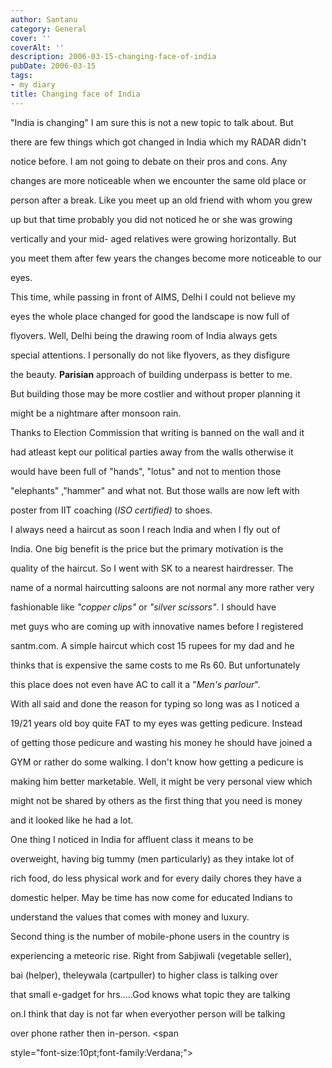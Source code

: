 ```yaml
---
author: Santanu
category: General
cover: ''
coverAlt: ''
description: 2006-03-15-changing-face-of-india
pubDate: 2006-03-15
tags:
- my diary
title: Changing face of India
---
```


"India is changing" I am sure this is not a new topic to talk about. But

there are few things which got changed in India which my RADAR didn't

notice before. I am not going to debate on their pros and cons. Any

changes are more noticeable when we encounter the same old place or

person after a break. Like you meet up an old friend with whom you grew

up but that time probably you did not noticed he or she was growing

vertically and your mid- aged relatives were growing horizontally. But

you meet them after few years the changes become more noticeable to our

eyes.



This time, while passing in front of AIMS, Delhi I could not believe my

eyes the whole place changed for good the landscape is now full of

flyovers. Well, Delhi being the drawing room of India always gets

special attentions. I personally do not like flyovers, as they disfigure

the beauty. **Parisian** approach of building underpass is better to me.

But building those may be more costlier and without proper planning it

might be a nightmare after monsoon rain.



Thanks to Election Commission that writing is banned on the wall and it

had atleast kept our political parties away from the walls otherwise it

would have been full of "hands", "lotus" and not to mention those

"elephants" ,"hammer" and what not. But those walls are now left with

poster from IIT coaching (*ISO certified)* to shoes.



I always need a haircut as soon I reach India and when I fly out of

India. One big benefit is the price but the primary motivation is the

quality of the haircut. So I went with SK to a nearest hairdresser. The

name of a normal haircutting saloons are not normal any more rather very

fashionable like *"copper clips"* or *"silver scissors"*. I should have

met guys who are coming up with innovative names before I registered

santm.com. A simple haircut which cost 15 rupees for my dad and he

thinks that is expensive the same costs to me Rs 60. But unfortunately

this place does not even have AC to call it a "*Men's parlour*".



With all said and done the reason for typing so long was as I noticed a

19/21 years old boy quite FAT to my eyes was getting pedicure. Instead

of getting those pedicure and wasting his money he should have joined a

GYM or rather do some walking. I don't know how getting a pedicure is

making him better marketable. Well, it might be very personal view which

might not be shared by others as the first thing that you need is money

and it looked like he had a lot.



One thing I noticed in India for affluent class it means to be

overweight, having big tummy (men particularly) as they intake lot of

rich food, do less physical work and for every daily chores they have a

domestic helper. May be time has now come for educated Indians to

understand the values that comes with money and luxury.



Second thing is the number of mobile-phone users in the country is

experiencing a meteoric rise. Right from Sabjiwali (vegetable seller),

bai (helper), theleywala (cartpuller) to higher class is talking over

that small e-gadget for hrs.....God knows what topic they are talking

on.I think that day is not far when everyother person will be talking

over phone rather then in-person. <span

style="font-size:10pt;font-family:Verdana;"></span>